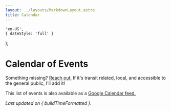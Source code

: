 ```yaml
---
layout: ../layouts/MarkdownLayout.astro
title: Calendar
---
```



    'en-US',
    { dateStyle: 'full' }
);

# Calendar of Events

Something missing? [Reach out.](/social) If it's transit related, local, and accessible to the general public, I'll add it!

This list of events is also available as a [Google Calendar feed.](https://calendar.google.com/calendar/embed?src=4c6cf14f19cbd5f034a55f1b68e97e213e4678c1289724b87cfab56b93191c39%40group.calendar.google.com)

*Last updated on { buildTimeFormatted }.*

<Calendar />